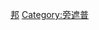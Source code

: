 {{Catnav|頁面分類|地理|行政区划|一级行政区|印度一级行政区}}
{{Catnav|頁面分類|地理|各國地理|巴基斯坦地理|旁遮普}}
{{Catnav|頁面分類|地理|各國地理|印度地理|旁遮普}}

{{catmore}}
{{印度区划分类指南}}
{{Commonscat|Punjab, India}}

[[Category:印度的邦和中央直辖区|邦]]
[[Category:旁遮普|Category:旁遮普]]